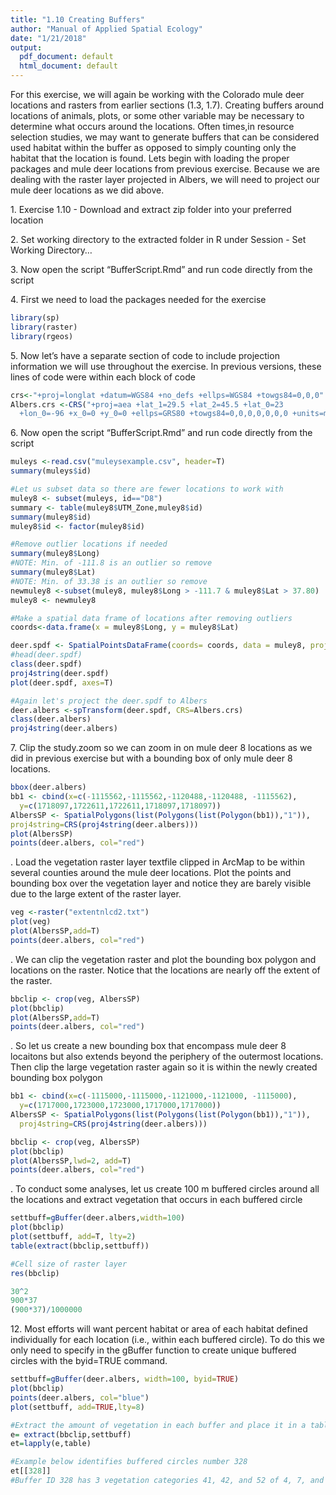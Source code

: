 ---
title: "1.10 Creating Buffers"
author: "Manual of Applied Spatial Ecology"
date: "1/21/2018"
output: 
  pdf_document: default
  html_document: default
---

For this exercise, we will again be working with the Colorado mule deer locations and rasters from earlier sections (1.3, 1.7). Creating buffers around locations of animals, plots, or some other variable may be necessary to determine what occurs around the locations. Often times,in resource selection studies, we may want to generate buffers that can be considered used habitat within the buffer as opposed to simply counting only the habitat that the location is found. Lets begin with loading the proper packages and mule deer locations from previous exercise. Because we are dealing with the raster layer projected in Albers, we will need to project our mule deer locations as we did above.

1\. Exercise 1.10 - Download and extract zip folder into your preferred location

2\. Set working directory to the extracted folder in R under Session - Set Working Directory...

3\. Now open the script "BufferScript.Rmd" and run code directly from the script

4\. First we need to load the packages needed for the exercise
```{r warning=FALSE, message=FALSE}
library(sp)
library(raster)
library(rgeos)
```
5\. Now let's have a separate section of code to include projection information we will use throughout the exercise. In previous versions, these lines of code were within each block of code
```{r}
crs<-"+proj=longlat +datum=WGS84 +no_defs +ellps=WGS84 +towgs84=0,0,0"
Albers.crs <-CRS("+proj=aea +lat_1=29.5 +lat_2=45.5 +lat_0=23 
  +lon_0=-96 +x_0=0 +y_0=0 +ellps=GRS80 +towgs84=0,0,0,0,0,0,0 +units=m +no_defs")
```
6\. Now open the script "BufferScript.Rmd" and run code directly from the script
```{r fig.height=4, fig.width=4}
muleys <-read.csv("muleysexample.csv", header=T)
summary(muleys$id)

#Let us subset data so there are fewer locations to work with
muley8 <- subset(muleys, id=="D8")
summary <- table(muley8$UTM_Zone,muley8$id)
summary(muley8$id)
muley8$id <- factor(muley8$id)

#Remove outlier locations if needed
summary(muley8$Long)
#NOTE: Min. of -111.8 is an outlier so remove
summary(muley8$Lat)
#NOTE: Min. of 33.38 is an outlier so remove
newmuley8 <-subset(muley8, muley8$Long > -111.7 & muley8$Lat > 37.80)
muley8 <- newmuley8

#Make a spatial data frame of locations after removing outliers
coords<-data.frame(x = muley8$Long, y = muley8$Lat)

deer.spdf <- SpatialPointsDataFrame(coords= coords, data = muley8, proj4string = CRS(crs))
#head(deer.spdf)
class(deer.spdf)
proj4string(deer.spdf)
plot(deer.spdf, axes=T)

#Again let's project the deer.spdf to Albers 
deer.albers <-spTransform(deer.spdf, CRS=Albers.crs)
class(deer.albers)
proj4string(deer.albers)
```
7\. Clip the study.zoom so we can zoom in on mule deer 8 locations as we did in previous exercise but with a bounding box of only mule deer 8 locations.
```{r fig.height=4, fig.width=4}
bbox(deer.albers)
bb1 <- cbind(x=c(-1115562,-1115562,-1120488,-1120488, -1115562), 
  y=c(1718097,1722611,1722611,1718097,1718097))
AlbersSP <- SpatialPolygons(list(Polygons(list(Polygon(bb1)),"1")), 
proj4string=CRS(proj4string(deer.albers)))
plot(AlbersSP)
points(deer.albers, col="red")
```
\newline
8\. Load the vegetation raster layer textfile clipped in ArcMap to be within several counties around the mule deer locations. Plot the points and bounding box over the vegetation layer and notice they are barely visible due to the large extent of the raster layer.
```{r fig.height=4, fig.width=4}
veg <-raster("extentnlcd2.txt")
plot(veg)
plot(AlbersSP,add=T)
points(deer.albers, col="red")
```
\newline
9\. We can clip the vegetation raster and plot the bounding box polygon and locations on the raster. Notice that the locations are nearly off the extent of the raster.
```{r fig.height=4, fig.width=4}
bbclip <- crop(veg, AlbersSP)
plot(bbclip)
plot(AlbersSP,add=T)
points(deer.albers, col="red")
```
\newline
10\. So let us create a new bounding box that encompass mule deer 8 locaitons but also extends beyond the periphery of the outermost locations. Then clip the large vegetation raster again so it is within the newly created bounding box polygon
```{r fig.height=4, fig.width=4}
bb1 <- cbind(x=c(-1115000,-1115000,-1121000,-1121000, -1115000),
  y=c(1717000,1723000,1723000,1717000,1717000))
AlbersSP <- SpatialPolygons(list(Polygons(list(Polygon(bb1)),"1")), 
  proj4string=CRS(proj4string(deer.albers)))

bbclip <- crop(veg, AlbersSP)
plot(bbclip)
plot(AlbersSP,lwd=2, add=T)
points(deer.albers, col="red")
```
\newline
11\. To conduct some analyses, let us create 100 m buffered circles around all the locations and extract vegetation that occurs in each buffered circle
```{r hide=TRUE, fig.height=4, fig.width=4}
settbuff=gBuffer(deer.albers,width=100)
plot(bbclip)
plot(settbuff, add=T, lty=2)
table(extract(bbclip,settbuff))

#Cell size of raster layer
res(bbclip)

30^2
900*37
(900*37)/1000000
```
12\. Most efforts will want percent habitat or area of each habitat defined individually for each location (i.e., within each buffered circle). To do this we only need to specify in the gBuffer function to create unique buffered circles with the byid=TRUE command.
```{r fig.height=4, fig.width=4}
settbuff=gBuffer(deer.albers, width=100, byid=TRUE)
plot(bbclip)
points(deer.albers, col="blue")
plot(settbuff, add=TRUE,lty=8)

#Extract the amount of vegetation in each buffer and place it in a table by buffer ID
e= extract(bbclip,settbuff)
et=lapply(e,table)

#Example below identifies buffered circles number 328
et[[328]]
#Buffer ID 328 has 3 vegetation categories 41, 42, and 52 of 4, 7, and 24 cells, respectively
```

